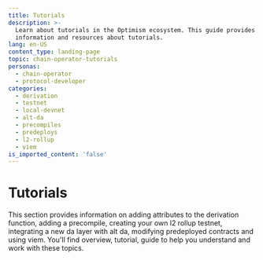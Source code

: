 ```yaml
---
title: Tutorials
description: >-
  Learn about tutorials in the Optimism ecosystem. This guide provides detailed
  information and resources about tutorials.
lang: en-US
content_type: landing-page
topic: chain-operator-tutorials
personas:
  - chain-operator  
  - protocol-developer
categories:
  - derivation
  - testnet
  - local-devnet
  - alt-da
  - precompiles
  - predeploys
  - l2-rollup
  - viem
is_imported_content: 'false'
---
```



# Tutorials

This section provides information on adding attributes to the derivation function, adding a precompile, creating your own l2 rollup testnet, integrating a new da layer with alt da, modifying predeployed contracts and using viem. You'll find overview, tutorial, guide to help you understand and work with these topics.

<Cards>
  <Card title="Adding attributes to the derivation function" href="/operators/chain-operators/tutorials/adding-derivation-attributes" />

  <Card title="Adding a precompile" href="/operators/chain-operators/tutorials/adding-precompiles" />

  <Card title="Creating your own l2 rollup testnet" href="/operators/chain-operators/tutorials/create-l2-rollup" />

  <Card title="Running a Local Development Environment" href="/operators/chain-operators/tutorials/chain-dev-net" />

  <Card title="Deploying new dispute games with OPCM" href="/operators/chain-operators/tutorials/dispute-games" />

  <Card title="Integrating a new da layer with alt Da" href="/operators/chain-operators/tutorials/integrating-da-layer" />

  <Card title="Migrating to permissionless fault proofs on OP Stack" href="/operators/chain-operators/tutorials/migrating-permissionless" />

  <Card title="Modifying predeployed contracts" href="/operators/chain-operators/tutorials/modifying-predeploys" />

  <Card title="Using viem" href="/app-developers/get-started" />
</Cards>
